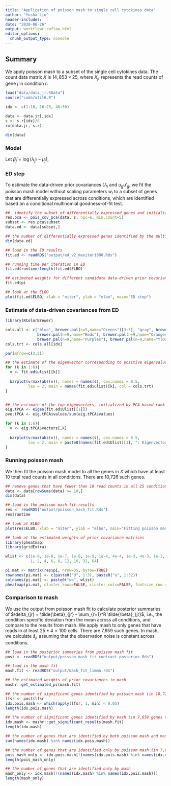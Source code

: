 ```yaml
---
title: "Application of poisson mash to single cell cytokines data"
author: "Yusha Liu"
header-includes:
date: "2020-06-26"
output: workflowr::wflow_html
editor_options:
  chunk_output_type: console
---
```


## Summary
We apply poisson mash to a subset of the single cell cytokines data. The count data matrix $X$ is $14,853 \times 25$, where $X_{jr}$ represents the read counts of gene $j$ in condition $r$. 
```r
load("data/data_jr.RData")
source("code/util6.R")

idx <- c(1:10, 16:25, 46:50)

data <- data.jr[,idx]
s <- s.r[idx]/8
rm(data.jr, s.r)

dim(data)

```


### Model
Let $\tilde{\beta}_j = \log(\lambda_{j}) - \mu_j 1$, 
\begin{align}
& \tilde{\beta}_j  =  \sum_{h, l} \pi_{h, l} \: MVN(0, \: w_l U_h) + \sum_{g, l} \pi_{g, l} \: MVN(0, \: w_l u_g u'_g) \\
\text{where} \quad & \sum_{h, l} \pi_{h, l} + \sum_{g, l} \pi_{g, l} = 1. \\
\end{align}


### ED step
To estimate the data-driven prior covariances $U_h$ and $u_g u'_g$, we fit the poisson mash model without scaling parameters $w_l$ to a subset of genes that are differentially expressed across conditions, which are identified based on a conditional multinomial goodness-of-fit test. 
```r
##  identify the subset of differentially expressed genes and initialize the data-driven prior covariances
res.pca <- pois_cov_pca(data, s, npc=6, min.count=5)
subset <- res.pca$subset
data.ed <- data[subset,]

## the number of differentially expressed genes identified by the multinomial goodness-of-fit test
dim(data.ed)

## load in the ED results
fit.ed <- readRDS("output/ed_v2_maxiter1000.Rds")

## running time per iteration in ED
fit.ed$runtime/length(fit.ed$ELBO)

## estimated weights for different candidate data-driven prior covariances
fit.ed$pi

## look at the ELBO
plot(fit.ed$ELBO, xlab = "niter", ylab = "elbo", main="ED step")

```


### Estimate of data-driven covariances from ED
```r
library(RColorBrewer)

cols.all <- c("blue", brewer.pal(n=5,name="Greens")[3:5], "gray", brewer.pal(n=9,name="PuRd"), 
              brewer.pal(n=9,name="Reds"), brewer.pal(n=9,name="Oranges"),
              brewer.pal(n=9,name="Purples"), brewer.pal(n=9,name="YlOrRd"))
cols.trt <- cols.all[idx]

par(mfrow=c(3,2))

## the estimate of the eigenvector corresponding to positive eigenvalue, initialized by PCA-based rank-1 covariance matrix
for (k in 1:6){
  v <- fit.ed$ulist[[k]]
  
  barplot(v/max(abs(v)), names = names(s), cex.names = 0.5,
          las = 2, main = names(fit.ed$ulist)[k], col = cols.trt)
}


## the estimate of the top eigenvectors, initialized by PCA-based rank-6 covariance matrix
eig.tPCA <- eigen(fit.ed$Ulist[[1]])
pve.tPCA <- eig.tPCA$values/sum(eig.tPCA$values)

for (k in 1:6){
  v <- eig.tPCA$vectors[,k]
  
  barplot(v/max(abs(v)), names = names(s), cex.names = 0.5,
          las = 2, main = paste0(names(fit.ed$Ulist)[1], ": Eigenvector ", k, " (pve = ", round(pve.tPCA[k],3), ")"), col = cols.trt)
}

```


### Running poisson mash
We then fit the poisson mash model to all the genes in $X$ which have at least 10 total read counts in all conditions. There are 10,726 such genes.
```r
## remove genes that have fewer than 10 read counts in all 25 conditions
data <- data[rowSums(data) >= 10,]
dim(data)

## load in the poisson mash fit results
res <- readRDS("output/poisson_mash_fit.Rds")
res$runtime

## look at ELBO
plot(res$ELBO, xlab = "niter", ylab = "elbo", main="Fitting poisson mash")

## look at the estimated weights of prior covariance matrices
library(pheatmap)
library(gridExtra)

wlist <- c(1e-9, 1e-8, 1e-7, 1e-6, 1e-5, 1e-4, 4e-4, 1e-3, 4e-3, 1e-2, 2e-2, 4e-2, 8e-2, 0.16, 0.32, 0.64, 
           1, 2, 4, 6, 8, 12, 16, 32, 64)

pi.mat <- matrix(res$pi, nrow=35, byrow=TRUE)
rownames(pi.mat) <- c(paste0("U", 1:3), paste0("u", 1:32))
colnames(pi.mat) <- paste0("w=", wlist)
pheatmap(pi.mat, cluster_rows=FALSE, cluster_cols=FALSE, fontsize_row = 6, fontsize_col=6, main="Estimated weights of prior covariances in poisson mash fit")
```



### Comparison to mash
We use the output from poisson mash fit to calculate posterior summaries of $\delta_{jr} = \tilde{\beta}_{jr} - \sum_{r=1}^R \tilde{\beta}_{jr}$, i.e., the condition-specific deviation from the mean across all conditions, and compare to the results from mash. We apply mash to only genes that have reads in at least $25*4=100$ cells. There are 7,659 such genes. In mash, we calculate $\hat{s}_{jr}$ assuming that the observation noise is constant across conditions. 
```r
## load in the posterior summaries from poisson mash fit
post <- readRDS("output/poisson_mash_fit_contrast_posterior.Rds")

## load in the mash fit
mash.fit <- readRDS("output/mash_fit_limma.rds")

## the estimated weights of prior covariances in mash
mashr::get_estimated_pi(mash.fit)

## the number of significant genes identified by poisson mash (in 10,726 genes tested)
lfsr <- post$lfsr
idx.pois.mash <- which(apply(lfsr, 1, min) < 0.05)
length(idx.pois.mash)

## the number of significant genes identified by mash (in 7,659 genes tested)
idx.mash <- mashr::get_significant_results(mash.fit)
length(idx.mash)

## the number of genes that are identified by both poisson mash and mash
sum(names(idx.mash) %in% names(idx.pois.mash))

## the number of genes that are identified only by poisson mash (in 7,659 genes tested)
pois_mash_only <- idx.pois.mash[!(names(idx.pois.mash) %in% names(idx.mash)) & (names(idx.pois.mash) %in% rownames(mash.fit$result$lfsr))]
length(pois_mash_only)

## the number of genes that are identified only by mash 
mash_only <- idx.mash[!(names(idx.mash) %in% names(idx.pois.mash))]
length(mash_only)

```
